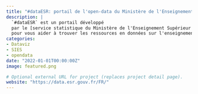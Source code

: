 ```yaml
---
title: "#dataESR: portail de l'open-data du Ministère de l'Enseignement Supérieur"
description: |
  `#dataESR` est un portail développé
  par le [service statistique du Ministère de l'Enseignement Supérieur et de la Recherche](https://www.enseignementsup-recherche.gouv.fr/fr/statistiques-et-analyses-50213)
  pour vous aider à trouver les ressources en données sur l'enseignement supérieur, la recherche et l'innovation
categories:
- Dataviz
- SIES
- opendata
date: "2022-01-01T00:00:00Z"
image: featured.png

# Optional external URL for project (replaces project detail page).
website: "https://data.esr.gouv.fr/FR/"
---
```

